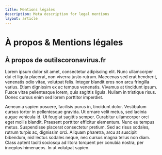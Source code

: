 ```yaml
---
title: Mentions légales
description: Meta description for legal mentions
layout: article
---
```


# À propos & Mentions légales

## À propos de outilscoronavirus.fr

Lorem ipsum dolor sit amet, consectetur adipiscing elit. Nunc ullamcorper dui et ligula placerat, non viverra justo rutrum. Maecenas sed erat hendrerit, venenatis odio vitae, volutpat felis. Integer blandit eros non arcu fringilla varius. Etiam dignissim ex ac tempus venenatis. Vivamus at tincidunt ipsum. Fusce vitae pellentesque lorem, quis sagittis ligula. Nullam in tristique risus. Donec cursus enim sed lorem porttitor imperdiet.

Aenean a sapien posuere, facilisis purus in, tincidunt dolor. Vestibulum cursus tortor in pellentesque gravida. Ut ornare velit metus, sed lacinia augue vehicula id. Ut feugiat sagittis semper. Curabitur ullamcorper orci eget mollis blandit. Praesent porttitor efficitur elementum. Nunc eu tempus metus. Suspendisse placerat consectetur pretium. Sed ac risus sodales, rutrum turpis ac, dignissim orci. Aliquam pharetra, arcu at suscipit bibendum, nisl lectus sodales neque, nec cursus magna tellus non diam. Class aptent taciti sociosqu ad litora torquent per conubia nostra, per inceptos himenaeos. In ut volutpat sapien.
